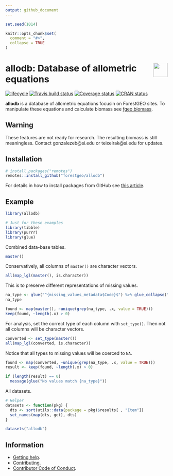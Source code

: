 ```yaml
---
output: github_document
---
```


<!-- README.md is generated from README.Rmd. Please edit that file -->

```r
set.seed(1014)

knitr::opts_chunk$set(
  comment = "#>",
  collapse = TRUE
)
```

# <img src="https://i.imgur.com/39pvr4n.png" align="right" height=44 /> allodb: Database of allometric equations

[![lifecycle](https://img.shields.io/badge/lifecycle-experimental-orange.svg)](https://www.tidyverse.org/lifecycle/#experimental)
[![Travis build status](https://travis-ci.org/forestgeo/allodb.svg?branch=master)](https://travis-ci.org/forestgeo/allodb)
[![Coverage status](https://coveralls.io/repos/github/forestgeo/allodb/badge.svg)](https://coveralls.io/r/forestgeo/allodb?branch=master)
[![CRAN status](https://www.r-pkg.org/badges/version/allodb)](https://cran.r-project.org/pkg=allodb)

__allodb__ is a database of allometric equations focusin on ForestGEO sites. To manipulate these equations and calculate biomass see [fgeo.biomass](https://forestgeo.github.io/fgeo.biomass/).

## Warning
These features are not ready for research. The resulting biomass is still meaningless. Contact gonzalezeb@si.edu or teixeirak@si.edu for updates.

## Installation

```R
# install.packages("remotes")
remotes::install_github("forestgeo/allodb")
```

For details in how to install packages from GitHub see [this article](https://fgeo.netlify.com/2018/02/05/2018-02-05-installing-pkgs-from-github/).

## Example

```r
library(allodb)

# Just for these examples
library(tibble)
library(purrr)
library(glue)
```

Combined data-base tables.

```r
master()
```

Conservatively, all columns of `master()` are character vectors.

```r
all(map_lgl(master(), is.character))
```

This is to preserve different representations of missing values.

```r
na_type <- glue("^{missing_values_metadata$Code}$") %>% glue_collapse("|")
na_type

found <- map(master(), ~unique(grep(na_type, .x, value = TRUE)))
keep(found, ~length(.x) > 0)
```

For analysis, set the correct type of each column with `set_type()`. Then not all columns will be character vectors.

```r
converted <- set_type(master())
all(map_lgl(converted, is.character))
```

Notice that all types to missing values will be coerced to `NA`.

```r
found <- map(converted, ~unique(grep(na_type, .x, value = TRUE)))
result <- keep(found, ~length(.x) > 0)

if (length(result) == 0)
  message(glue("No values match {na_type}"))
```

All datasets.

```r
# Helper
datasets <- function(pkg) {
  dts <- sort(utils::data(package = pkg)$results[ , "Item"])
  set_names(map(dts, get), dts)
}

datasets("allodb")
```

## Information

* [Getting help](SUPPORT.md).
* [Contributing](CONTRIBUTING.md).
* [Contributor Code of Conduct](CODE_OF_CONDUCT.md).

